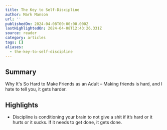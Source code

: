 ```yaml
---
title: The Key to Self-Discipline
author: Mark Manson
url: ''
publishedOn: 2024-04-08T00:00:00.000Z
lastHighlightedOn: 2024-04-08T12:43:26.331Z
source: reader
category: articles
tags: []
aliases:
  - the-key-to-self-discipline
---
```

## Summary

Why It's So Hard to Make Friends as an Adult – Making friends is hard, and I hate to tell you, it gets harder.

## Highlights
- Discipline is conditioning your brain to not give a shit if it’s hard or it hurts or it sucks.
  If it needs to get done, it gets done.
